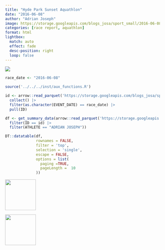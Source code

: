 ```yaml
---
title: "Hyde Park Sunset Aquathlon"
date: "2016-06-08"
author: "Adrian Joseph"
image: https://storage.googleapis.com/blogs_josa/sport_small/2016-06-08_HYDE_PARK_SUNSET_AQUATHLON/img/00.png
categories: [race report, aquathlon]
format: html
lightbox:
  match: auto
  effect: fade
  desc-position: right
  loop: false
---
```

![](https://storage.googleapis.com/blogs_josa/sport_small/2016-06-08_HYDE_PARK_SUNSET_AQUATHLON/img/00.png)

```r
race_date <- "2016-06-08"

source('../../../inst/aux_functions.R')

id <- arrow::read_parquet('https://storage.googleapis.com/blogs_josa/sport/parquets/main_dataset.parquet') |>
  collect() |>
  filter(as.character(EVENT_DATE) == race_date) |>
  pull(ID)

df <- get_summary_data(arrow::read_parquet('https://storage.googleapis.com/blogs_josa/sport/parquets/all_results.parquet') |>
  filter(ID == id) |>
  filter(ATHLETE == "ADRIAN JOSEPH"))

DT::datatable(df,
              rownames = FALSE,
              filter = 'top',
              selection = 'single',
              escape = FALSE,
              options = list(
                paging =TRUE,
                pageLength =  10
              ))
```




::: {layout-ncol=4}
![](https://storage.googleapis.com/blogs_josa/sport_small/2016-06-08_HYDE_PARK_SUNSET_AQUATHLON/img/00.png){ width="100" group="hi" }

![](https://storage.googleapis.com/blogs_josa/sport_small/2016-06-08_HYDE_PARK_SUNSET_AQUATHLON/img/01.png){ width="100" group="hi" }


:::
